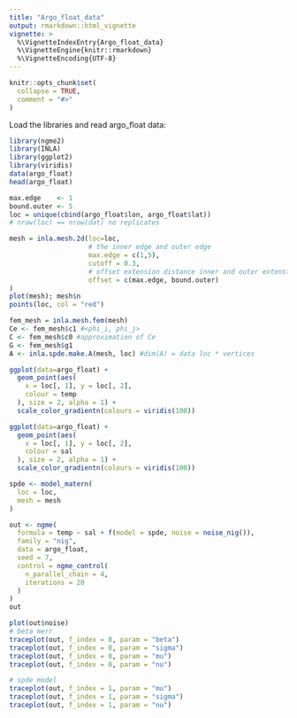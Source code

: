 ```yaml
---
title: "Argo_float_data"
output: rmarkdown::html_vignette
vignette: >
  %\VignetteIndexEntry{Argo_float_data}
  %\VignetteEngine{knitr::rmarkdown}
  %\VignetteEncoding{UTF-8}
---
```


```r
knitr::opts_chunk$set(
  collapse = TRUE,
  comment = "#>"
)
```

Load the libraries and read argo_float data:

```r
library(ngme2)
library(INLA)
library(ggplot2)
library(viridis)
data(argo_float)
head(argo_float)
```

```r
max.edge    <- 1
bound.outer <- 5
loc = unique(cbind(argo_float$lon, argo_float$lat))
# nrow(loc) == nrow(dat) no replicates

mesh = inla.mesh.2d(loc=loc,
                    # the inner edge and outer edge
                    max.edge = c(1,5),
                    cutoff = 0.3,
                    # offset extension distance inner and outer extenstion
                    offset = c(max.edge, bound.outer)
)
plot(mesh); mesh$n
points(loc, col = "red")

fem_mesh = inla.mesh.fem(mesh)
Ce <- fem_mesh$c1 #<phi_i, phi_j>
C <- fem_mesh$c0 #approximation of Ce
G <- fem_mesh$g1
A <- inla.spde.make.A(mesh, loc) #dim(A) = data loc * vertices
```

```r
ggplot(data=argo_float) +
  geom_point(aes(
    x = loc[, 1], y = loc[, 2],
    colour = temp
  ), size = 2, alpha = 1) +
  scale_color_gradientn(colours = viridis(100))

ggplot(data=argo_float) +
  geom_point(aes(
    x = loc[, 1], y = loc[, 2],
    colour = sal
  ), size = 2, alpha = 1) +
  scale_color_gradientn(colours = viridis(100))

```

```r
spde <- model_matern(
  loc = loc,
  mesh = mesh
)

out <- ngme(
  formula = temp ~ sal + f(model = spde, noise = noise_nig()),
  family = "nig",
  data = argo_float,
  seed = 7,
  control = ngme_control(
    n_parallel_chain = 4,
    iterations = 20
  )
)
out

plot(out$noise)
# beta merr
traceplot(out, f_index = 0, param = "beta")
traceplot(out, f_index = 0, param = "sigma")
traceplot(out, f_index = 0, param = "mu")
traceplot(out, f_index = 0, param = "nu")

# spde model
traceplot(out, f_index = 1, param = "mu")
traceplot(out, f_index = 1, param = "sigma")
traceplot(out, f_index = 1, param = "nu")
```

